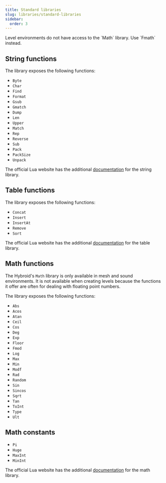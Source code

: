 ```yaml
---
title: Standard libraries
slug: libraries/standard-libraries
sidebar:
  order: 3
---
```



<Aside type="note">
  Level environments do not have access to the `Math` library. Use `Fmath` instead.
</Aside>

## String functions

The library exposes the following functions:

- `Byte`
- `Char`
- `Find`
- `Format`
- `Gsub`
- `Gmatch`
- `Dump`
- `Len`
- `Upper`
- `Match`
- `Rep`
- `Reverse`
- `Sub`
- `Pack`
- `PackSize`
- `Unpack`

The official Lua website has the additional [documentation](https://www.lua.org/manual/5.3/manual.html#6.4) for the string library.

## Table functions

The library exposes the following functions:

- `Concat`
- `Insert`
- `InsertAt`
- `Remove`
- `Sort`

The official Lua website has the additional [documentation](https://www.lua.org/manual/5.3/manual.html#6.6) for the table library.

## Math functions

The Hybroid's `Math` library is only available in mesh and sound environments.
It is not available when creating levels because the functions it offer are often for dealing with floating point numbers.

The library exposes the following functions:

- `Abs`
- `Acos`
- `Atan`
- `Ceil`
- `Cos`
- `Deg`
- `Exp`
- `Floor`
- `Fmod`
- `Log`
- `Max`
- `Min`
- `Modf`
- `Rad`
- `Random`
- `Sin`
- `Sincos`
- `Sqrt`
- `Tan`
- `ToInt`
- `Type`
- `Ult`

## Math constants

- `Pi`
- `Huge`
- `MaxInt`
- `MinInt`

The official Lua website has the additional [documentation](https://www.lua.org/manual/5.3/manual.html#6.7) for the math library.
